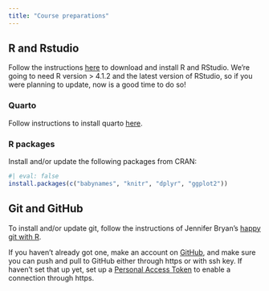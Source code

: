 ```yaml
---
title: "Course preparations"
---
```


## R and Rstudio

Follow the instructions [here](https://posit.co/download/rstudio-desktop/) to download and install R and RStudio. We're going to need R version > 4.1.2 and the latest version of RStudio, so if you were planning to update, now is a good time to do so!

### Quarto

Follow instructions to install quarto [here](https://quarto.org/docs/get-started/).

### R packages

Install and/or update the following packages from CRAN:

```r
#| eval: false
install.packages(c("babynames", "knitr", "dplyr", "ggplot2"))
```

## Git and GitHub

To install and/or update git, follow the instructions of Jennifer Bryan's [happy git with R](https://happygitwithr.com/install-git.html). 

If you haven't already got one, make an account on [GitHub](https://github.com/join), and make sure you can push and pull to GitHub either through https or with ssh key. If haven't set that up yet, set up a [Personal Access Token](https://happygitwithr.com/https-pat.html) to enable a connection through https. 

